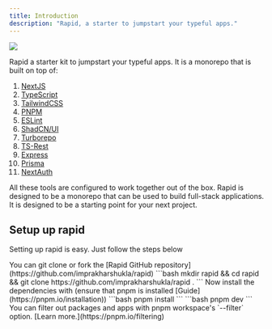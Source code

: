 ```yaml
---
title: Introduction
description: "Rapid, a starter to jumpstart your typeful apps."
---
```


<img class="rounded-lg" src="/logo/rapid_banner.png" />

Rapid a starter kit to jumpstart your typeful apps. It is a monorepo that is built on top of:

1. [NextJS](https://nextjs.org/)
2. [TypeScript](https://www.typescriptlang.org/)
3. [TailwindCSS](https://tailwindcss.com/)
4. [PNPM](https://pnpm.io/)
5. [ESLint](https://eslint.org/)
6. [ShadCN/UI](https://ui.shadcn.com)
7. [Turborepo](https://turbo.pack)
8. [TS-Rest](https://ts-rest.com)
9. [Express](https://expressjs.com/)
10. [Prisma](https://www.prisma.io/)
11. [NextAuth](https://next-auth.js.org)

All these tools are configured to work together out of the box. Rapid is designed to be a monorepo that can be used to build full-stack applications. It is designed to be a starting point for your next project.

## Setup up rapid

Setting up rapid is easy. Just follow the steps below

<Steps>
  <Step title="Git Clone">
    You can git clone or fork the [Rapid GitHub
    repository](https://github.com/imprakharshukla/rapid) ```bash mkdir rapid &&
    cd rapid && git clone https://github.com/imprakharshukla/rapid . ```
  </Step>
  <Step title="Install the dependencies">
    Now install the dependencies with (ensure that pnpm is installed
    [Guide](https://pnpm.io/installation)) ```bash pnpm install ```
  </Step>
  <Step title="Start the development server">
    ```bash pnpm dev ```
    <Note>
      You can filter out packages and apps with pnpm workspace's `--filter`
      option. [Learn more.](https://pnpm.io/filtering)
    </Note>
  </Step>
</Steps>
